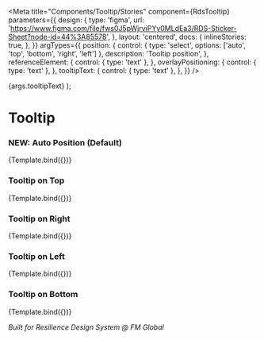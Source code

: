 
<Meta
  title="Components/Tooltip/Stories"
  component={RdsTooltip}
  parameters={{
    design: {
      type: 'figma',
      url: 'https://www.figma.com/file/fws0J5pWjrviPYy0MLdEa3/RDS-Sticker-Sheet?node-id=44%3A85578',
    },
    layout: 'centered',
    docs: {
      inlineStories: true,
    },
  }}
  argTypes={{
    position: {
      control: { type: 'select', options: ['auto', 'top', 'bottom', 'right', 'left'] },
      description: 'Tooltip position',
    },
    referenceElement: {
      control: { type: 'text' },
    },
    overlayPositioning: {
      control: { type: 'text' },
    },
    tooltipText: {
      control: { type: 'text' },
    },
  }}
/>

  <span>
    <rds-tooltip reference-element={args.referenceElement} position={args.position} overlay-positioning={args.overlayPositioning}>
      {args.tooltipText}
    </rds-tooltip>
    <rds-tooltip-manager>
      <rds-hero-icon name="information-circle" type="outline" size="lg" id={args.id}></rds-hero-icon>
    </rds-tooltip-manager>
  </span>
);

# Tooltip

### NEW: Auto Position (Default)

<Canvas>
  <Story
    name="Default"
    args={{
      position: 'auto',
      referenceElement: 'tooltip-auto',
      id: 'tooltip-auto',
      tooltipText: 'Sample tooltip text',
    }}
  >
    {Template.bind({})}
  </Story>
</Canvas>

### Tooltip on Top

<Canvas>
  <Story
    name="Top"
    args={{
      position: 'top',
      referenceElement: 'tooltip-top',
      id: 'tooltip-top',
      overlayPositioning: 'fixed',
      tooltipText: 'Tooltip on Top',
    }}
  >
    {Template.bind({})}
  </Story>
</Canvas>

### Tooltip on Right

<Canvas>
  <Story
    name="Right"
    args={{
      referenceElement: 'tooltip-icon-right',
      position: 'right',
      id: 'tooltip-icon-right',
      overlayPositioning: 'fixed',
      tooltipText: 'Tooltip on Right',
    }}
  >
    {Template.bind({})}
  </Story>
</Canvas>

### Tooltip on Left

<Canvas>
  <Story
    name="Left"
    args={{
      referenceElement: 'tooltip-icon-left',
      position: 'left',
      id: 'tooltip-icon-left',
      overlayPositioning: 'fixed',
      tooltipText: 'Tooltip on Left',
    }}
  >
    {Template.bind({})}
  </Story>
</Canvas>

### Tooltip on Bottom

<Canvas>
  <Story
    name="Bottom"
    args={{
      referenceElement: 'tooltip-icon-bottom',
      text: 'testing deprecated prop',
      position: 'bottom',
      id: 'tooltip-icon-bottom',
      overlayPositioning: 'fixed',
      tooltipText: 'Tooltip on Bottom',
    }}
  >
    {Template.bind({})}
  </Story>
</Canvas>

_Built for Resilience Design System @ FM Global_

